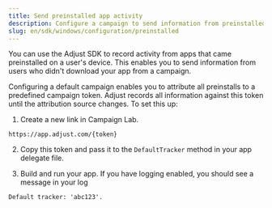 ```yaml
---
title: Send preinstalled app activity
description: Configure a campaign to send information from preinstalled apps.
slug: en/sdk/windows/configuration/preinstalled
---
```



You can use the Adjust SDK to record activity from apps that came preinstalled on a user's device. This enables you to send information from users who didn't download your app from a campaign.

Configuring a default campaign enables you to attribute all preinstalls to a predefined campaign token. Adjust records all information against this token until the attribution source changes. To set this up:

1. Create a new link in Campaign Lab.

```http "{token}"
https://app.adjust.com/{token}
```

2. Copy this token and pass it to the `DefaultTracker` method in your app delegate file.

<DefaultTracker />

3. Build and run your app. If you have logging enabled, you should see a message in your log

```text
Default tracker: 'abc123'.
```
